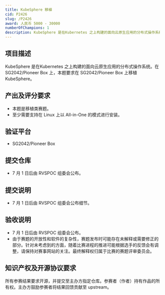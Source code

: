 ```yaml
---
title: KubeSphere 移植
cid: P2426
slug: /P2426
award: 人民币 5000 - 30000
numberOfChampions: 1
description: KubeSphere 是在Kubernetes 之上构建的面向云原生应用的分布式操作系统。在 SG2042/Pioneer Box 上，本题要求在 SG2042/Pioneer Box 上移植 KubeSphere。
---
```



<ChallengesMetaInDoc />


<ChallengeRegistration />

## 项目描述

KubeSphere 是在Kubernetes 之上构建的面向云原生应用的分布式操作系统。在 SG2042/Pioneer Box 上，本题要求在 SG2042/Pioneer Box 上移植 KubeSphere。

## 产出及评分要求

- 本题是移植类赛题。
- 至少需要支持在 Linux 上以 All-in-One 的模式进行安装。

## 验证平台

- SG2042/Pioneer Box

## 提交仓库

- 7 月 1 日后由 RVSPOC 组委会公布。

## 提交说明

- 7 月 1 日后由 RVSPOC 组委会公布细节。

## 验收说明

- 7 月 1 日后由 RVSPOC 组委会公布。
- 由于赛题的开放性和软件的复杂性，赛题发布时可能存在未解释或需要修正的部分。针对未考虑到的方面，随着比赛进程的推进可能根据选手的反馈会有调整，请保持对赛事网站的关注。最终解释权归属于比赛的赛题评审委员会。

## 知识产权及开源协议要求

所有参赛结果要求开源，并提交至主办方指定仓库。参赛者（作者）持有作品的所有权。主办方鼓励参赛者将结果回馈贡献至 upstream。
